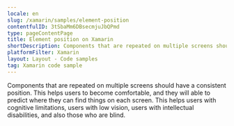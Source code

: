 ```yaml
---
locale: en
slug: /xamarin/samples/element-position
contentfulID: 3tSbaMm6DBsecmjuJbQPmd
type: pageContentPage
title: Element position on Xamarin
shortDescription: Components that are repeated on multiple screens should have a consistent position.
platformFilter: Xamarin
layout: Layout - Code samples
tag: Xamarin code sample
---
```


Components that are repeated on multiple screens should have a consistent position. This helps users to become comfortable, and they will able to predict where they can find things on each screen. This helps users with cognitive limitations, users with low vision, users with intellectual disabilities, and also those who are blind.

<CodeSample id="element-position" locale="en" platform="xamarin"/>